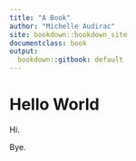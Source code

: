 ```yaml
---
title: "A Book"
author: "Michelle Audirac"
site: bookdown::bookdown_site
documentclass: book
output:
  bookdown::gitbook: default
---
```


# Hello World

Hi.

Bye.
